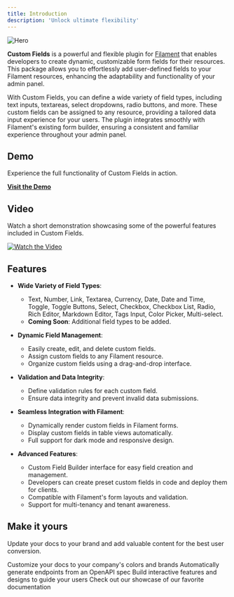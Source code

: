 ```yaml
---
title: Introduction
description: 'Unlock ultimate flexibility'
---
```


<img alt="Hero" classname="block dark:hidden" src="/images/hero-light.svg" />

**Custom Fields** is a powerful and flexible plugin for [Filament](https://filamentphp.com/) that enables developers to
create dynamic, customizable form fields for their resources. This package allows you to effortlessly add user-defined
fields to your Filament resources, enhancing the adaptability and functionality of your admin panel.

With Custom Fields, you can define a wide variety of field types, including text inputs, textareas, select dropdowns,
radio buttons, and more. These custom fields can be assigned to any resource, providing a tailored data input experience
for your users. The plugin integrates smoothly with Filament's existing form builder, ensuring a consistent and familiar
experience throughout your admin panel.

## Demo

Experience the full functionality of Custom Fields in action.

[**Visit the Demo**](https://relaticle.com)

## Video

Watch a short demonstration showcasing some of the powerful features included in Custom Fields.

[![Watch the Video](https://github.com/Relaticle/custom-fields-community/raw/main/docs/media/custom-fields-video-play-preview.png)](https://www.youtube.com/watch?v=mh65FMkXT_8)

## Features

- **Wide Variety of Field Types**:
    - Text, Number, Link, Textarea, Currency, Date, Date and Time, Toggle, Toggle Buttons, Select, Checkbox, Checkbox
      List, Radio, Rich Editor, Markdown Editor, Tags Input, Color Picker, Multi-select.
    - **Coming Soon**: Additional field types to be added.

- **Dynamic Field Management**:
    - Easily create, edit, and delete custom fields.
    - Assign custom fields to any Filament resource.
    - Organize custom fields using a drag-and-drop interface.

- **Validation and Data Integrity**:
    - Define validation rules for each custom field.
    - Ensure data integrity and prevent invalid data submissions.

- **Seamless Integration with Filament**:
    - Dynamically render custom fields in Filament forms.
    - Display custom fields in table views automatically.
    - Full support for dark mode and responsive design.

- **Advanced Features**:
    - Custom Field Builder interface for easy field creation and management.
    - Developers can create preset custom fields in code and deploy them for clients.
    - Compatible with Filament's form layouts and validation.
    - Support for multi-tenancy and tenant awareness.

## Make it yours

Update your docs to your brand and add valuable content for the best user conversion.

<CardGroup cols={2}>
  <Card title="Customize Style" icon="palette" href="https://mintlify.com/docs/settings/global">
    Customize your docs to your company's colors and brands
  </Card>

  <Card title="Reference APIs" icon="code" href="https://mintlify.com/docs/api-playground/openapi">
    Automatically generate endpoints from an OpenAPI spec
  </Card>

  <Card title="Add Components" icon="screwdriver-wrench" href="https://mintlify.com/docs/components/accordion">
    Build interactive features and designs to guide your users
  </Card>

  <Card title="Get Inspiration" icon="stars" href="https://mintlify.com/customers">
    Check out our showcase of our favorite documentation
  </Card>
</CardGroup>